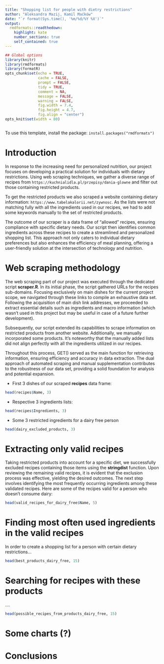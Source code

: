 ```yaml
---
title: "Shopping list for people with dietry restrictions"
author: "Aleksandra Mazij, Kamil Maćków"
date: "`r format(Sys.time(), '%m/%d/%Y %X')`"
output:
  rmdformats::readthedown:
    highlight: kate
    number_sections: true
    self_contained: true
---
```


```r
## Global options
library(knitr)
library(rmdformats)
library(formatR)
opts_chunk$set(echo = TRUE, 
               cache = FALSE,
               prompt = FALSE,
               tidy = TRUE,
               comment = NA,
               message = FALSE,
               warning = FALSE,
               fig.width = 7.4,
               fig.height = 4.7,
               fig.align = "center")
opts_knit$set(width = 80)
```

```r
```

To use this template, install the package: `install.packages("rmdformats")`


# Introduction

In response to the increasing need for personalized nutrition, our project focuses on developing a practical solution for individuals with dietary restrictions. Using web scraping techniques, we gather a diverse range of recipes from `https://kuchnialidla.pl/przepisy/dania-glowne` and filter out those containing restricted products.

To get the restricted products we also scraped a website containing dietary information: `https://www.tabelakalorii.net/zywnosc`. As the lists were not matching fully with all the ingredients used in our recipes, we had to add some keywords manually to the set of restricted products.

The outcome of our scraper is a data frame of "allowed" recipes, ensuring compliance with specific dietary needs. Our script then identifies common ingredients across these recipes to create a streamlined and personalized shopping list. This approach not only caters to individual dietary preferences but also enhances the efficiency of meal planning, offering a user-friendly solution at the intersection of technology and nutrition.


# Web scraping methodology

The web scraping part of our project was executed through the dedicated script **scraper.R**. In its initial phase, the script gathered URLs for the recipes sub-domains. Focusing exclusively on main dishes for the current project scope, we navigated through these links to compile an exhaustive data set. Following the acquisition of main dish link addresses, we proceeded to extract essential details such as ingredients and macro information (which wasn't used in this project but may be useful in case of a future further development).

Subsequently, our script extended its capabilities to scrape information on restricted products from another website. Additionally, we manually incorporated some products. It's noteworthy that the manually added lists did not align perfectly with all the ingredients utilized in our recipes.

Throughout this process, GET() served as the main function for retrieving information, ensuring efficiency and accuracy in data extraction. The dual approach of automated scraping and manual supplementation contributes to the robustness of our data set, providing a solid foundation for analysis and potential expansion.

- First 3 dishes of our scraped **recipes** data frame:
```r
head(recipes$Name, 3)
```

- Respective 3 ingredients lists:
```r
head(recipes$Ingredients, 3)
```

- Some 3 restricted ingredients for a dairy free person
```r
head(dairy_excluded_products, 3)
```


# Extracting only valid recipes 

Taking restricted products into account for a specific diet, we successfully excluded recipes containing those items using the **stringdist** function. Upon reviewing the remaining valid recipes, it is evident that the exclusion process was effective, yielding the desired outcomes. The next step involves identifying the most frequently occurring ingredients among these validated recipes. Here are some of the recipes valid for a person who doesn't consume dairy:

```r
head(valid_recipes_for_dairy_free$Name, 5)
```


# Finding most often used ingredients in the valid recipes

In order to create a shopping list for a person with certain dietary restrictions...

```r
head(best_products_dairy_free, 15)
```


# Searching for recipes with these products

....
```r
head(possible_recipes_from_products_dairy_free, 15)
```

# Some charts (?)

# Conclusions
